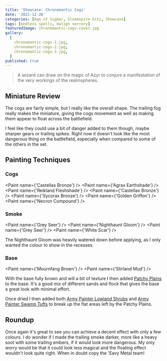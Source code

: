 ```yaml
---
title: 'Showcase: Chronomantic Cogs'
date: '2021-12-26'
categories: [Age of Sigmar, Gloomspite Gitz, Showcase]
tags: [endless spells, malign sorcery]
featuredImage: chronomantic-cogs-cover.jpg
gallery:
  [
    chronomantic-cogs-1.jpg,
    chronomantic-cogs-2.jpg,
    chronomantic-cogs-3.jpg,
  ]
published: true
---
```


> A wizard can draw on the magic of Azyr to conjure a manifestation of the very workings of the realmspheres.

## Miniature Review

The cogs are fairly simple, but I really like the overall shape. The trailing fog really makes the miniature, giving
the cogs movement as well as making them appear to float across the battlefield.

I feel like they could use a bit of danger added to them though, maybe sharper gears or trailing spikes. Right now it
doesn't look like the most dangerous thing on the battlefield, especially when compared to some of the others in the
set.

## Painting Techniques

### Cogs
<Paint name={'Castellax Bronze'} />
<Paint name={'Agrax Earthshade'} />
<Paint name={'Reikland Fleshshade'} />
<Paint name={'Castellax Bronze'} />
<Paint name={'Sycorax Bronze'} />
<Paint name={'Golden Griffon'} />
<Paint name={'Necron Compound'} />

### Smoke
<Paint name={'Grey Seer'} />
<Paint name={'Nighthaunt Gloom'} />
<Paint name={'Grey Seer'} />
<Paint name={'White Scar'} />

The Nighthaunt Gloom was heavily watered down before applying, as I only wanted the colour to show in the recesses.

### Base
<Paint name={'Mournfang Brown'} />
<Paint name={'Stirland Mud'} />

With the base fully brown and will a bit of texture I then added
[Patchy Plains](https://www.geekgamingscenics.com/collections/base-ready-range/products/lukes-aps-base-ready-patchy-plains)
to the base. It's a good mix of different sands and flock that gives the base a great look with minimal effort.

Once dried I then added both [Army Painter Lowland Shrubs](https://www.amazon.co.uk/gp/product/B086MBW9R9) and
[Army Painter Swamp Tufts](https://www.amazon.co.uk/gp/product/B07R8GZQYR) to break up the flat areas left by the
Patchy Plains.

## Roundup

Once again it's great to see you can achieve a decent effect with only a few colours. I do wonder if I made the trailing
smoke darker, more like a heavy soot with some trailing embers, if it would look more dangerous. My only worry would be
that it could look less magical and the floating effect wouldn't look quite right. When in doubt copy the 'Eavy Metal
team!